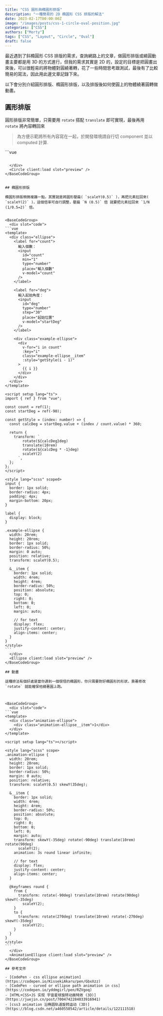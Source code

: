 ```yaml
---
title: "CSS 圓形與橢圓形排版"
description: "一種簡易的 2D 橢圓形 CSS 排版的解法"
date: 2023-02-17T00:00:00Z
image: "/images/posts/css-1-circle-oval-position.jpg"
categories: ["CSS"]
authors: ["Morty"]
tags: ["CSS", "Layout", "Circle", "Oval"]
draft: false
---
```


最近遇到了斜橢圓形 CSS 排版的需求，查詢網路上的文章，做圓形排版或繞圓動畫主要都是用 3D 的方式進行，但我的需求其實是 2D 的，設定的目標是把圓畫出來後，可以很輕易的將物體對圓繞著轉，花了一些時間思考跟測試，最後有了比較簡易的寫法，因此用此邊文章記錄下來。

以下會分別介紹圓形排版、橢圓形排版，以及排版後如何使圓上的物體繞著圓轉做動畫。

## 圓形排版

圓形排版非常簡單，只需要用 `rotate` 搭配 `translate` 即可實現，最後再用 `rotate` 將內容轉回來

> 為方便示範將所有內容寫在一起，於開發環境請自行切 component 並以 computed 計算.



<BaseCodeGroup>
  <div slot="code">
```vue
<template>
  <div class="circle">
    <label for="count">
      輸入個數：
      <input
        id="count"
        min="1"
        type="number"
        place="輸入個數"
        v-model="count"
      />
    </label>

    <label for="deg">
      輸入起始角度：
      <input
        id="deg"
        type="number"
        step="30"
        place="起始位置"
        v-model="startDeg"
      />
    </label>

    <div class="example-circle">
      <div
        v-for="i in count"
        :key="i"
        class="example-circle__item"
        :style="getStyle(i - 1)"
      >
        {{ i }}
      </div>
    </div>

  </div>
</template>

<script setup lang="ts">
import { ref } from "vue";

const count = ref(1);
const startDeg = ref(-90);

const getStyle = (index: number) => {
  const calcDeg = startDeg.value + (index / count.value) * 360;

  return {
    transform: `
        rotate(${calcDeg}deg) 
        translate(10rem) 
        rotate(${calcDeg * -1}deg)
      `,
  };
};
</script>

<style lang="scss" scoped>
input {
  border: 1px solid;
  border-radius: 4px;
  padding: 4px;
  margin-bottom: 20px;
}

label {
  display: block;
  margin-bottom: 24px;
}

.example-circle {
  width: 20rem;
  height: 20rem;
  border: 1px solid;
  border-radius: 50%;
  margin: 0 auto;
  position: relative;

  &__item {
    border: 1px solid;
    width: 4rem;
    height: 4rem;
    border-radius: 50%;
    position: absolute;
    top: 0;
    right: 0;
    bottom: 0;
    left: 0;
    margin: auto;

    // for text
    display: flex;
    justify-content: center;
    align-items: center;
  }
}
</style>

````

  </div>
  <Circle client:load slot="preview" />
</BaseCodeGroup>


## 橢圓形排版

橢圓形排版稍微複雜一點，其實就是將圓形壓扁( `scaleY(0.5)` )，再把元素拉回來( `scaleY(2)` )，這個倍率可自行調整，壓扁 `N (0.5)` 倍 就要把元素拉回來 `1/N (1/0.5=2)` 倍。


<BaseCodeGroup>
  <div slot="code">
```vue
<template>
  <div class="ellipse">
    <label for="count">
      輸入個數：
      <input
        id="count"
        min="1"
        type="number"
        place="輸入個數"
        v-model="count"
      />
    </label>

    <label for="deg">
      輸入起始角度：
      <input
        id="deg"
        type="number"
        step="30"
        place="起始位置"
        v-model="startDeg"
      />
    </label>

    <div class="example-ellipse">
      <div
        v-for="i in count"
        :key="i"
        class="example-ellipse__item"
        :style="getStyle(i - 1)"
      >
        {{ i }}
      </div>
    </div>
  </div>
</template>

<script setup lang="ts">
import { ref } from "vue";

const count = ref(1);
const startDeg = ref(-90);

const getStyle = (index: number) => {
  const calcDeg = startDeg.value + (index / count.value) * 360;

  return {
    transform: `
        rotate(${calcDeg}deg)
        translate(10rem)
        rotate(${calcDeg * -1}deg)
        scaleY(2)
      `,
  };
};
</script>

<style lang="scss" scoped>
input {
  border: 1px solid;
  border-radius: 4px;
  padding: 4px;
  margin-bottom: 20px;
}

label {
  display: block;
}

.example-ellipse {
  width: 20rem;
  height: 20rem;
  border: 1px solid;
  border-radius: 50%;
  margin: 0 auto;
  position: relative;
  transform: scaleY(0.5);

  &__item {
    border: 1px solid;
    width: 4rem;
    height: 4rem;
    border-radius: 50%;
    position: absolute;
    top: 0;
    right: 0;
    bottom: 0;
    left: 0;
    margin: auto;

    // for text
    display: flex;
    justify-content: center;
    align-items: center;
  }
}
</style>
```
  </div>
  <Ellipse client:load slot="preview" />
</BaseCodeGroup>

## 動畫

這種排法有個好處是當你遇到一個很怪的橢圓形，你只需要對好橢圓形的形狀，靠著修改 `rotate` 就能確保他繞著圓上跑。



<BaseCodeGroup>
  <div slot="code">
```vue
<template>
  <div class="animation-ellipse">
    <div class="animation-ellipse__item">1</div>
  </div>
</template>

<script setup lang="ts"></script>

<style lang="scss" scope>
.animation-ellipse {
  width: 20rem;
  height: 20rem;
  border: 1px solid;
  border-radius: 50%;
  margin: 0 auto;
  position: relative;
  transform: scaleY(0.5) skewY(35deg);

  &__item {
    border: 1px solid;
    width: 4rem;
    height: 4rem;
    border-radius: 50%;
    position: absolute;
    top: 0;
    right: 0;
    bottom: 0;
    left: 0;
    margin: auto;
    transform: skewY(-35deg) rotate(-90deg) translate(10rem) rotate(90deg)
      scaleY(2);
    animation: 3s round linear infinite;

    // for text
    display: flex;
    justify-content: center;
    align-items: center;
  }

  @keyframes round {
    from {
      transform: rotate(-90deg) translate(10rem) rotate(90deg) skewY(-35deg)
        scaleY(2);
    }
    to {
      transform: rotate(270deg) translate(10rem) rotate(-270deg) skewY(-35deg)
        scaleY(2);
    }
  }
}
</style>
```
  </div>
  <AnimationEllipse client:load slot="preview" />
</BaseCodeGroup>

## 參考文件

- [CodePen - css ellipse animation](https://codepen.io/KissekiAkaru/pen/GbxXzz)
- [CodePen - curved or ellipse path animation in css](https://codepen.io/yddmgirl/pen/RZVgoq)
- [HTML+CSS+JS 实现 宇宙星球旋转动画特效 (3D)](https://juejin.cn/post/7004742284033916941)
- [css3 animation 沿椭圆轨道旋转运动 (3D)](https://blog.csdn.net/a460550542/article/details/122111518)
````
